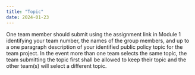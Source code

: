 ```yaml
---
title: "Topic"
date: 2024-01-23
---
```


One team member should submit using the assignment link in Module 1 identifying your team number, the names of the group members, and up to a one paragraph description of your identified public policy topic for the team project. In the event more than one team selects the same topic, the team submitting the topic first shall be allowed to keep their topic and the other team(s) will select a different topic.